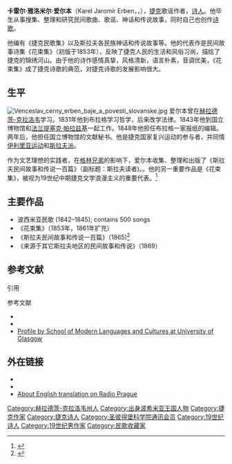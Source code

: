 {{Infobox Writer
| name        = 卡雷尔·雅洛米尔·爱尔本<br />{{lang|cs|Karel Jaromír Erben}}
| bgcolour    = 
| image       = Jan Vilímek - Karel Jaromír Erben.jpg
| imagesize   = 150px    
| caption     = 
| birth_date  = {{birth date|1811|11|7}}
| birth_place = [[File:Flag_of_the_Habsburg_Monarchy.svg|22px]][[奥地利帝国|奥地利帝国]][[米萊廷|米萊廷]] 
| death_date  = {{death date and age|1870|11|21|1811|11|7}}
| death_place = [[File:Flag_of_the_Habsburg_Monarchy.svg|22px]][[奥地利帝国|奥地利帝国]][[布拉格|布拉格]]
| occupation  = [[诗人|诗人]]
| notableworks= 《捷克民歌集》、《花束集》
| nationality = [[File:Flag_of_the_Habsburg_Monarchy.svg|22px]][[奥地利帝国|奥地利帝国]]
| movement    = [[浪漫主义|浪漫主义]]
| influences  = [[卡雷尔·马哈|卡雷尔·马哈]] 
| influenced  = [[卡雷尔·波罗弗斯基|卡雷尔·波罗弗斯基]]、[[鲍日娜·聂姆曹娃|鲍日娜·聂姆曹娃]]、[[扬·聂鲁达|扬·聂鲁达]]、[[尤利乌斯·伏契克|尤利乌斯·伏契克]]
| signature   = 
| salary      =
| networth    =
| website     =
| footnotes   = 
}}

'''卡雷尔·雅洛米尔·爱尔本'''（Karel Jaromír Erben，{{IPA-cs|ˈkarɛl ˈjaromiːr ˈɛrbɛn}}，{{bd|1811年|11月7日|1870年|11月21日}}），[[捷克|捷克]]歌谣作者，[[诗人|诗人]]。他毕生从事搜集、整理和研究民间歌曲、歌谣、神话和传说故事，同时自己也创作[[诗歌|诗歌]]。

他编有《捷克民歌集》以及斯拉夫各民族神话和传说故事等。他的代表作是民间故事诗集《花束集》（初版于1853年），反映了捷克人民的生活和风俗习尚，描绘了捷克的锦绣河山。由于他的诗作感情真挚，风格清新，语言朴素，音调优美，《花束集》成了捷克诗歌的典范，对捷克诗歌的发展影响很大。

==生平==
[[File:Venceslav_cerny_erben_baje_a_povesti_slovanske.jpg|thumb]]
爱尔本曾在[[赫拉德茨-克拉洛韦|赫拉德茨-克拉洛韦]]学习。1831年他到布拉格学习哲学，后来改学法律。1843年他到国立博物馆和[[法兰提塞克·帕拉兹基|法兰提塞克·帕拉兹基]]一起工作。1848年他担任布拉格一家报纸的编辑。两年后，他担任国立博物馆的文献秘书。他是捷克国家复兴运动的参与者，并同情[[伊利里亚运动|伊利里亚运动]]和[[斯拉夫派|斯拉夫派]]。 

作为文艺理想的实践者，在[[格林兄弟|格林兄弟]]的影响下，爱尔本收集、整理和出版了《斯拉夫民间故事和传说一百篇》（副标题：斯拉夫读者)。{{sfnp|Klíma|1984|p=122}}{{sfnp|Zipes|2013|pp=xxxi–xxxii}}。他的另一重要作品是《花束集》，被视为19世纪中期捷克文学浪漫主义的重要代表。<ref>{{citation|last=Murray |first=Christopher John |title=Encyclopedia of the Romantic Era, 1760-1850 |publisher=Hackett Publishing |year=2013 |url=https://books.google.com/books?isbn=1135455791&pg=PA244 |page=244}}
</ref>

==主要作品==
* 波西米亚民歌 (1842–1845); contains 500 songs
* 《花束集》（1853年，1861年扩充）
* 《斯拉夫民间故事和传说一百篇》（1865)<ref>{{Cite book|url=https://books.google.com/books?id=zfB8vgAACAAJ|title=Sto prostonarodních pohádek a pověsti solvanských v nářečích původních: čitanka slovanská s vysvětlením slov|date=1865-01-01|publisher=I.L. Kober|language=cs|access-date=2021-06-25|archive-date=2021-06-25|archive-url=https://web.archive.org/web/20210625141839/https://books.google.com/books?id=zfB8vgAACAAJ|dead-url=no}}</ref>
* 《来源于其它斯拉夫地区的民间故事和传说》（1869）

==参考文献==
{{Wikisource author}}
{{commons category|Karel Jaromír Erben}}

;引用
{{reflist|30em}}

;参考文献
{{refbegin}}

*{{citation |last=Klíma |first=Josef R. |editor-last=Ranke |editor-first=Kurt |title=Traditional Slovak Folktales |work=Enzyklopädie ds Märchens |volume=4 |location=Berlin and New York |publisher=de Gruyter |year=1984 |url=https://books.google.com/books?id=QQ0STNHVD8UC&pg=PA122 |pages=122–124 |isbn=9783110886276 |accessdate=2021-06-25 |archive-date=2021-06-25 |archive-url=https://web.archive.org/web/20210625141840/https://books.google.com/books?id=QQ0STNHVD8UC&pg=PA122 |dead-url=no }}
*{{citation |last=Zipes |first=Jack |title=The Golden Age of Folk and Fairy Tales: From the Brothers Grimm to Andrew Lang |location=Indianapolis |publisher=Hackett Publishing |year=2013 |url=https://books.google.com/books?id=0TwJBAAAQBAJ&pg=PR32 |pages=xxxi–xxxii |isbn=9781624660344 |accessdate=2021-06-25 |archive-date=2021-06-25 |archive-url=https://web.archive.org/web/20210625141842/https://books.google.com/books?id=0TwJBAAAQBAJ&pg=PR32 |dead-url=no }}
* [https://web.archive.org/web/20120716203653/http://www.arts.gla.ac.uk/Slavonic/Erben.html Profile by School of Modern Languages and Cultures at University of Glasgow]
{{refend}}

==外在链接==
* {{Internet Archive author |sname=Karel Jaromír Erben}}
* {{Librivox author |id=8233}}
* [http://www.radio.cz/en/section/books/karel-jaromir-erben-one-of-the-greatest-of-all-czech-poets-now-at-last-in-english-translation About English translation on Radio Prague] {{Wayback|url=http://www.radio.cz/en/section/books/karel-jaromir-erben-one-of-the-greatest-of-all-czech-poets-now-at-last-in-english-translation |date=20180706015239 }}

{{Authority control}}
{{DEFAULTSORT:Erben, Karel Jaromir}}
[[Category:赫拉德茨-克拉洛韦州人|Category:赫拉德茨-克拉洛韦州人]]
[[Category:出身波希米亚王国人物|Category:出身波希米亚王国人物]]
[[Category:捷克作家|Category:捷克作家]]
[[Category:捷克诗人|Category:捷克诗人]]
[[Category:圣彼得堡科学院通讯会员|Category:圣彼得堡科学院通讯会员]]
[[Category:19世纪诗人|Category:19世纪诗人]]
[[Category:19世纪男作家|Category:19世纪男作家]]
[[Category:民歌收藏家|Category:民歌收藏家]]